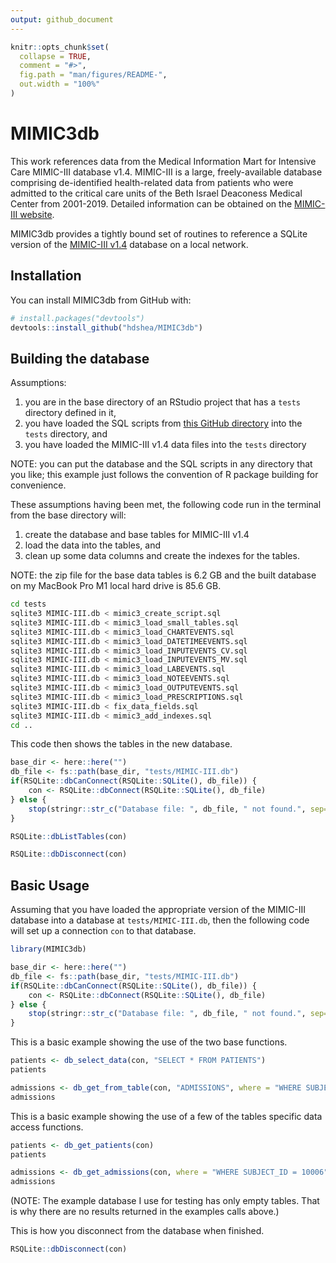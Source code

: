 ```yaml
---
output: github_document
---
```


<!-- README.md is generated from README.Rmd. Please edit that file -->

```r
knitr::opts_chunk$set(
  collapse = TRUE,
  comment = "#>",
  fig.path = "man/figures/README-",
  out.width = "100%"
)
```

# MIMIC3db

<!-- badges: start -->
<!-- badges: end -->

This work references data from the Medical Information Mart for Intensive Care MIMIC-III database v1.4. 
MIMIC-III is a large, freely-available database comprising de-identified health-related data from patients who
were admitted to the critical care units of the Beth Israel Deaconess Medical Center from 2001-2019.  Detailed
information can be obtained on the [MIMIC-III website](https://mimic.mit.edu/docs/iii/).

MIMIC3db provides a tightly bound set of routines to reference a SQLite version of the 
[MIMIC-III v1.4](https://physionet.org/content/mimiciii/1.4/) database on a local network. 

## Installation

You can install MIMIC3db from GitHub with:

``` r
# install.packages("devtools")
devtools::install_github("hdshea/MIMIC3db")
```

## Building the database

Assumptions:

1. you are in the base directory of an RStudio project that has a `tests` directory defined in it,
2. you have loaded the SQL scripts from  [this GitHub directory](https://github.com/hdshea/MIMIC3db/tree/main/inst/sql) into the `tests` directory, and
3. you have loaded the MIMIC-III v1.4 data files into the `tests` directory

NOTE: you can put the database and the SQL scripts in any directory that you like; this example just follows the convention of R package building for convenience.

These assumptions having been met, the following code run in the terminal from the base directory 
will:

1. create the database and base tables for MIMIC-III v1.4
2. load the data into the tables, and 
3. clean up some data columns and create the indexes for the tables.

NOTE:  the zip file for the base data tables is 6.2 GB and the built database on my MacBook Pro M1 local 
hard drive is 85.6 GB.

```bash
cd tests
sqlite3 MIMIC-III.db < mimic3_create_script.sql
sqlite3 MIMIC-III.db < mimic3_load_small_tables.sql
sqlite3 MIMIC-III.db < mimic3_load_CHARTEVENTS.sql
sqlite3 MIMIC-III.db < mimic3_load_DATETIMEEVENTS.sql
sqlite3 MIMIC-III.db < mimic3_load_INPUTEVENTS_CV.sql
sqlite3 MIMIC-III.db < mimic3_load_INPUTEVENTS_MV.sql
sqlite3 MIMIC-III.db < mimic3_load_LABEVENTS.sql
sqlite3 MIMIC-III.db < mimic3_load_NOTEEVENTS.sql
sqlite3 MIMIC-III.db < mimic3_load_OUTPUTEVENTS.sql
sqlite3 MIMIC-III.db < mimic3_load_PRESCRIPTIONS.sql
sqlite3 MIMIC-III.db < fix_data_fields.sql
sqlite3 MIMIC-III.db < mimic3_add_indexes.sql
cd ..
```

This code then shows the tables in the new database.

```r
base_dir <- here::here("")
db_file <- fs::path(base_dir, "tests/MIMIC-III.db")
if(RSQLite::dbCanConnect(RSQLite::SQLite(), db_file)) {
    con <- RSQLite::dbConnect(RSQLite::SQLite(), db_file)
} else {
    stop(stringr::str_c("Database file: ", db_file, " not found.", sep=""))
}
```

```r
RSQLite::dbListTables(con)
```

```r
RSQLite::dbDisconnect(con)
```

## Basic Usage

Assuming that you have loaded the appropriate version of the MIMIC-III database into a database at 
`tests/MIMIC-III.db`, then the following code will set up a connection `con` to that database.

```r
library(MIMIC3db)

base_dir <- here::here("")
db_file <- fs::path(base_dir, "tests/MIMIC-III.db")
if(RSQLite::dbCanConnect(RSQLite::SQLite(), db_file)) {
    con <- RSQLite::dbConnect(RSQLite::SQLite(), db_file)
} else {
    stop(stringr::str_c("Database file: ", db_file, " not found.", sep=""))
}
```

This is a basic example showing the use of the two base functions.

```r
patients <- db_select_data(con, "SELECT * FROM PATIENTS")
patients

admissions <- db_get_from_table(con, "ADMISSIONS", where = "WHERE SUBJECT_ID = 10006")
admissions
```

This is a basic example showing the use of a few of the tables specific data access functions.

```r
patients <- db_get_patients(con)
patients

admissions <- db_get_admissions(con, where = "WHERE SUBJECT_ID = 10006")
admissions
```

(NOTE:  The example database I use for testing has only empty tables.  That is why there are no results returned in the examples calls above.)

This is how you disconnect from the database when finished.

```r
RSQLite::dbDisconnect(con)
```


